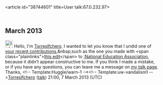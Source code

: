 <article id="38744601" title=User talk:67.0.232.97>
	<talkpage id="38744601" title="User talk:67.0.232.97">

== March 2013 ==

[[File:Information.svg|25px|alt=|link=]] Hello, I'm [[User:Torreslfchero|Torreslfchero]]. I wanted to let you know that I undid one of [[Special:Contributions/67.0.232.97|your recent contributions]],&amp;nbsp;such as the one you made with &lt;span class=&quot;plainlinks&quot;&gt;[http://en.wikipedia.org/wiki/National_Education_Association?diff=542668589 this edit]&lt;/span&gt; to [[:National Education Association]], because it didn’t appear constructive to me. If you think I made a mistake, or if you have any questions, you can leave me a message on [[User_talk:Torreslfchero|my talk page]]. Thanks, &lt;!-- Template:Huggle/warn-1 --&gt;&lt;!-- Template:uw-vandalism1 --&gt;[[User:Torreslfchero|Torreslfchero]] ([[User talk:Torreslfchero|talk]]) 21:00, 7 March 2013 (UTC)
	</talkpage>
</article>
